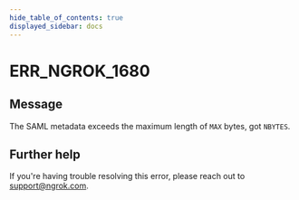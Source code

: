 ```yaml
---
hide_table_of_contents: true
displayed_sidebar: docs
---
```



# ERR_NGROK_1680

## Message

The SAML metadata exceeds the maximum length of `MAX` bytes, got `NBYTES`.

<ErrorDetails error="err_ngrok_1680" />

## Further help

If you're having trouble resolving this error, please reach out to [support@ngrok.com](mailto:support@ngrok.com?subject=Help%20with%20ERR_NGROK_1680).
